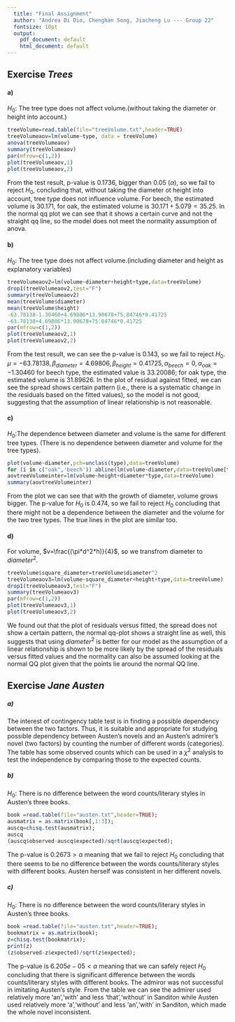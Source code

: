 ```yaml
---
  title: "Final Assignment"
  author: "Andrea Di Dio, Chenghan Song, Jiacheng Lu --- Group 22"
  fontsize: 10pt
  output:
    pdf_document: default
    html_document: default
---
```


## Exercise *Trees*

#### a)

$H_0:$ The tree type does not affect volume.(without taking the diameter or height into account.)

```r
treeVolume=read.table(file="treeVolume.txt",header=TRUE)
treeVolumeaov=lm(volume~type, data = treeVolume)
anova(treeVolumeaov)
summary(treeVolumeaov)
par(mfrow=c(1,2))
plot(treeVolumeaov,1)
plot(treeVolumeaov,2)
```


From the test result, p-value is 0.1736, bigger than 0.05 ($\alpha$), so we fail to reject $H_0$, concluding that, without taking the diameter ot height into account, tree type does not influence volume. For beech, the estimated volume is 30.171, for oak, the estimated volume is $30.171+5.079=35.25$. In the normal qq plot we can see that it shows a certain curve and not the straight qq line, so the model does not meet the normality assumption of anova.

#### b)

$H_0:$ The tree type does not affect volume.(including diameter and height as explanatory variables)
```r
treeVolumeaov2=lm(volume~diameter+height+type,data=treeVolume)
drop1(treeVolumeaov2,test="F")
summary(treeVolumeaov2)
mean(treeVolume$diameter)
mean(treeVolume$height)
-63.78138-1.30460+4.69806*13.90678+75.84746*0.41725
-63.78138+4.69806*13.90678+75.84746*0.41725
par(mfrow=c(1,2))
plot(treeVolumeaov2,1)
plot(treeVolumeaov2,2)
```

From the test result, we can see the p-value is 0.143, so we fail to reject $H_0$. $\mu=-63.78138, \beta_{diameter}=4.69806,\beta_{height}=0.41725, \alpha_{beech}=0, \alpha_{oak}=-1.30460$ for beech type, the estimated value is 33.20086; for oak type, the estimated volume is 31.89626. In the plot of residual against fitted, we can see the spread shows certain pattern (i.e., there is a systematic change in the residuals based on the fitted values), so the model is not good, suggesting that the assumption of linear relationship is not reasonable.

#### c)

$H_0:$The dependence between diameter and volume is the same for different tree types. (There is no dependence between diameter and volume for the tree types).

```r
plot(volume~diameter,pch=unclass(type),data=treeVolume)
for (i in c("oak",'beech')) abline(lm(volume~diameter,data=treeVolume[treeVolume$type==i,]))
aovtreeVolumeinter=lm(volume~height+diameter*type,data=treeVolume)
summary(aovtreeVolumeinter)
```

From the plot we can see that with the growth of diameter, volume grows bigger. The p-value for $H_0$ is 0.474, so we fail to reject $H_0$ concluding that there might not be a  dependence between the diameter and the volume for the two tree types. The true lines in the plot are similar too.


#### d)

For volume, $v=\frac{(\pi*d^2*h)}{4}$, so we transfrom diameter to $diameter^2$.
```r
treeVolume$square_diameter=treeVolume$diameter^2
treeVolumeaov3=lm(volume~square_diameter+height+type,data=treeVolume)
drop1(treeVolumeaov3,test="F")
summary(treeVolumeaov3)
par(mfrow=c(1,2))
plot(treeVolumeaov3,1)
plot(treeVolumeaov3,2)
```

We found out that the plot of residuals versus fitted, the spread does not show a certain pattern, the normal qq-plot shows a straight line as well, this suggests that using $diameter^2$ is better for our model as the assumption of a linear relationship is shown to be more likely by the spread of the residuals versus fitted values and the normality can also be assumed looking at the normal QQ plot given that the points lie around the normal QQ line.

## Exercise *Jane Austen*

##### a)
The interest of contingency table test is in finding a possible dependency between the two factors. Thus, it is suitable and appropriate for studying possible dependency between Austen's novels and an Austen's admirer's novel (two factors) by counting the number of different words (categories). The table has some observed counts which can be used in a $\chi^2$ analysis to test the independence by comparing those to the expected counts.

##### b)

$H_0$: There is no difference between the word counts/literary styles in Austen's three books.

```r
book =read.table(file="austen.txt",header=TRUE);
ausmatrix = as.matrix(book[,1:3]);
auscq=chisq.test(ausmatrix);
auscq
(auscq$observed-auscq$expected)/sqrt(auscq$expected);
```

The p-value is $0.2673 > \alpha$ meaning that we fail to reject $H_0$ concluding that there seems to be no difference between the words counts/literary styles with different books. Austen herself was consistent in her different novels. 

##### c)

$H_0$: There is no difference between the word counts/literary styles in Austen's three books.

```r
book =read.table(file="austen.txt",header=TRUE);
bookmatrix = as.matrix(book);
z=chisq.test(bookmatrix);
print(z)
(z$observed-z$expected)/sqrt(z$expected);
```


The p-value is $6.205e-05 < \alpha$ meaning that we can safely reject $H_0$ concluding that there is significant difference between the words counts/literary styles with different books. The admiror was not successful in imitating Austen's style. From the table we can see the admirer used relatively more 'an','with' and less 'that','without' in Sanditon while Austen used relatively more 'a','without' and less 'an','with' in Sanditon, which made the whole novel inconsistent.

